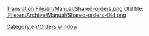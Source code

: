 [[Translation:File/en/Manual/Shared-orders.png]]
Old file: [[:File:en/Archive/Manual/Shared-orders-Old.png]]



[[Category:en/Orders window]]